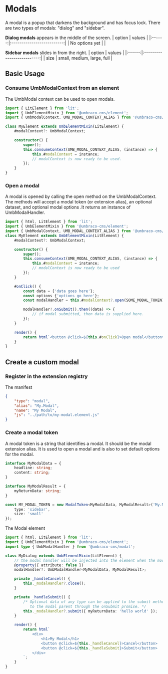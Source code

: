 
<Meta title="API/Modals/Intro" />

# Modals

A modal is a popup that darkens the background and has focus lock. There are two types of modals: "dialog" and "sidebar".

**Dialog modals** appears in the middle of the screen.
| option | values |
|:------:|:--------------------------:|
| No options yet | |

**Sidebar modals** slides in from the right.
| option | values |
|:------:|:--------------------------:|
| size | small, medium, large, full |

## Basic Usage

### Consume UmbModalContext from an element

The UmbModal context can be used to open modals.

```ts
import { LitElement } from 'lit';
import { UmbElementMixin } from '@umbraco-cms/element';
import { UmbModalContext, UMB_MODAL_CONTEXT_ALIAS } from '@umbraco-cms/modal';

class MyElement extends UmbElementMixin(LitElement) {
	#modalContext?: UmbModalContext;

	constructor() {
		super();
		this.consumeContext(UMB_MODAL_CONTEXT_ALIAS, (instance) => {
			this.#modalContext = instance;
			// modalContext is now ready to be used.
		});
	}
}
```

### Open a modal

A modal is opened by calling the open method on the UmbModalContext. The methods will accept a modal token (or extension alias), an optional dataset, and optional modal options .It returns an instance of UmbModalHandler.

```ts
import { html, LitElement } from 'lit';
import { UmbElementMixin } from '@umbraco-cms/element';
import { UmbModalContext, UMB_MODAL_CONTEXT_ALIAS } from '@umbraco-cms/modal';
class MyElement extends UmbElementMixin(LitElement) {
	#modalContext?: UmbModalContext;

	constructor() {
		super();
		this.consumeContext(UMB_MODAL_CONTEXT_ALIAS, (instance) => {
			this.#modalContext = instance;
			// modalContext is now ready to be used
		});
	}

	#onClick() {
		const data = {'data goes here'};
		const options {'options go here'};
		const modalHandler = this.#modalContext?.open(SOME_MODAL_TOKEN), data, options);

		modalHandler?.onSubmit().then((data) => {
			// if modal submitted, then data is supplied here.
		});
	}

	render() {
		return html`<button @click=${this.#onClick}>Open modal</button>`;
	}
}
```

## Create a custom modal

### Register in the extension registry

The manifest

```json
{
	"type": "modal",
	"alias": "My.Modal",
	"name": "My Modal",
	"js": "../path/to/my-modal.element.js"
}
```

### Create a modal token

A modal token is a string that identifies a modal. It should be the modal extension alias. It is used to open a modal and is also to set default options for the modal.

```ts
interface MyModalData = {
	headline: string;
	content: string;
}

interface MyModalResult = {
	myReturnData: string;
}

const MY_MODAL_TOKEN = new ModalToken<MyModalData, MyModalResult>('My.Modal', {
	type: 'sidebar',
	size: 'small'
});
```

The Modal element

```ts
import { html, LitElement } from 'lit';
import { UmbElementMixin } from '@umbraco-cms/element';
import type { UmbModalHandler } from '@umbraco-cms/modal';

class MyDialog extends UmbElementMixin(LitElement) {
	// the modal handler will be injected into the element when the modal is opened.
	@property({ attribute: false })
	modalHandler?: UmbModalHandler<MyModalData, MyModalResult>;

	private _handleCancel() {
		this._modalHandler?.close();
	}

	private _handleSubmit() {
		/* Optional data of any type can be applied to the submit method to pass it
		   to the modal parent through the onSubmit promise. */
		this._modalHandler?.submit({ myReturnData: 'hello world' });
	}

	render() {
		return html`
			<div>
				<h1>My Modal</h1>
				<button @click=${this._handleCancel}>Cancel</button>
				<button @click=${this._handleSubmit}>Submit</button>
			</div>
		`;
	}
}
```
